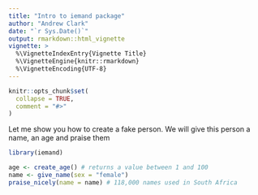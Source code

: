 ```yaml
---
title: "Intro to iemand package"
author: "Andrew Clark"
date: "`r Sys.Date()`"
output: rmarkdown::html_vignette
vignette: >
  %\VignetteIndexEntry{Vignette Title}
  %\VignetteEngine{knitr::rmarkdown}
  %\VignetteEncoding{UTF-8}
---
```


```r
knitr::opts_chunk$set(
  collapse = TRUE,
  comment = "#>"
)
```

Let me show you how to create a fake person. We will give
this person a name, an age and praise them

```r
library(iemand)

age <- create_age() # returns a value between 1 and 100
name <- give_name(sex = "female") 
praise_nicely(name = name) # 118,000 names used in South Africa


```


